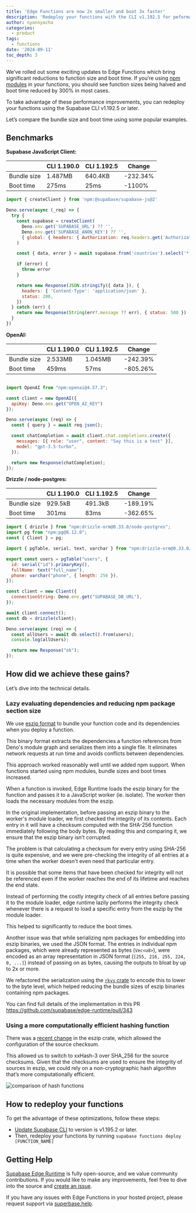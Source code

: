 ```yaml
---
title: 'Edge Functions are now 2x smaller and boot 3x faster'
description: 'Redeploy your functions with the CLI v1.192.5 for peformance boost'
author: nyannyacha
categories:
  - product
tags:
  - functions
date: '2024-09-11'
toc_depth: 3
---
```


We’ve rolled out some exciting updates to Edge Functions which bring significant reductions to function size and boot time. If you’re using [npm modules](https://supabase.com/blog/edge-functions-node-npm) in your functions, you should see function sizes being halved and boot time reduced by 300% in most cases.

To take advantage of these performance improvements, you can redeploy your functions using the Supabase CLI v1.192.5 or later.

Let’s compare the bundle size and boot time using some popular examples.

## Benchmarks

**Supabase JavaScript Client:**

|  | **CLI 1.190.0** | **CLI 1.192.5** | **Change** |
| --- | --- | --- | --- |
| Bundle size | 1.487MB | 640.4KB | -232.34% |
| Boot time | 275ms | 25ms | -1100% |

```jsx
import { createClient } from 'npm:@supabase/supabase-js@2'

Deno.serve(async (_req) => {
  try {
    const supabase = createClient(
      Deno.env.get('SUPABASE_URL') ?? '',
      Deno.env.get('SUPABASE_ANON_KEY') ?? '',
      { global: { headers: { Authorization: req.headers.get('Authorization')! } } }
    )

    const { data, error } = await supabase.from('countries').select('*')

    if (error) {
      throw error
    }

    return new Response(JSON.stringify({ data }), {
      headers: { 'Content-Type': 'application/json' },
      status: 200,
    })
  } catch (err) {
    return new Response(String(err?.message ?? err), { status: 500 })
  }
})
```

**OpenAI:**

|  | **CLI 1.190.0** | **CLI 1.192.5** | **Change** |
| --- | --- | --- | --- |
| Bundle size | 2.533MB | 1.045MB | -242.39% |
| Boot time | 459ms | 57ms | -805.26% |

```jsx

import OpenAI from "npm:openai@4.57.3";

const client = new OpenAI({
  apiKey: Deno.env.get("OPEN_AI_KEY")
});

Deno.serve(async (req) => {
  const { query } = await req.json();

  const chatCompletion = await client.chat.completions.create({
    messages: [{ role: "user", content: "Say this is a test" }],
    model: "gpt-3.5-turbo",
  });

  return new Response(chatCompletion);
});
```

**Drizzle / node-postgres:**

|  | **CLI 1.190.0** | **CLI 1.192.5** | Change |
| --- | --- | --- | --- |
| Bundle size | 929.5kB | 491.3kB | -189.19% |
| Boot time | 301ms | 83ms | -362.65% |

```jsx
import { drizzle } from "npm:drizzle-orm@0.33.0/node-postgres";
import pg from "npm:pg@8.12.0";
const { Client } = pg;

import { pgTable, serial, text, varchar } from "npm:drizzle-orm@0.33.0/pg-core";

export const users = pgTable("users", {
  id: serial("id").primaryKey(),
  fullName: text("full_name"),
  phone: varchar("phone", { length: 256 }),
});

const client = new Client({
  connectionString: Deno.env.get("SUPABASE_DB_URL"),
});

await client.connect();
const db = drizzle(client);

Deno.serve(async (req) => {
  const allUsers = await db.select().from(users);
  console.log(allUsers);

  return new Response("ok");
});
```

## How did we achieve these gains?

Let’s dive into the technical details.

### Lazy evaluating dependencies and reducing npm package section size

We use [eszip format](https://github.com/denoland/eszip) to bundle your function code and its dependencies when you deploy a function.

This binary format extracts the dependencies a function references from Deno's module graph and serializes them into a single file. It eliminates network requests at run time and avoids conflicts between dependencies.

This approach worked reasonably well until we added npm support. When functions started using npm modules, bundle sizes and boot times increased.

When a function is invoked, Edge Runtime loads the eszip binary for the function and passes it to a JavaScript worker (ie. isolate). The worker then loads the necessary modules from the eszip.

In the original implementation, before passing an eszip binary to the worker's module loader, we first checked the integrity of its contents. Each entry in it will have a checksum computed with the SHA-256 function immediately following the body bytes. By reading this and comparing it, we ensure that the eszip binary isn’t corrupted.

The problem is that calculating a checksum for every entry using SHA-256 is quite expensive, and we were pre-checking the integrity of all entries at a time when the worker doesn't even need that particular entry.

It is possible that some items that have been checked for integrity will not be referenced even if the worker reaches the end of its lifetime and reaches the end state.

Instead of performing the costly integrity check of all entries before passing it to the module loader, edge runtime lazily performs the integrity check whenever there is a request to load a specific entry from the eszip by the module loader.

This helped to significantly to reduce the boot times.

Another issue was that while serializing npm packages for embedding into eszip binaries, we used the JSON format. The entries in individual npm packages, which were already represented as bytes (`Vec<u8>`), were encoded as an array representation in JSON format (`[255, 216, 255, 224, 0, ...]`) instead of passing on as bytes, causing the outputs to bloat by up to 2x or more.

We refactored the serialization using the [`rkyv` crate](https://github.com/rkyv/rkyv) to encode this to lower to the byte level, which helped reducing the bundle sizes of eszip binaries containing npm packages.

You can find full details of the implementation in this PR https://github.com/supabase/edge-runtime/pull/343

### Using a more computationally efficient hashing function

There was a [recent change](https://github.com/denoland/eszip/pull/181) in the eszip crate, which allowed the configuration of the source checksum.

This allowed us to switch to xxHash-3 over SHA_256 for the source checksums. Given that the checksums are used to ensure the integrity of sources in eszip, we could rely on a non-cryptographic hash algorithm that’s more computationally efficient.

![comparison of hash functions](edge-functions-faster-smaller/hash-functions.png)

## How to redeploy your functions

To get the advantage of these optimizations, follow these steps:

- [Update Supabase CLI](https://supabase.com/docs/guides/cli/getting-started#updating-the-supabase-cli) to version is v1.195.2 or later.
- Then, redeploy your functions by running `supabase functions deploy [FUNCTION_NAME]`

## Getting Help

[Supabase Edge Runtime](https://github.com/supabase/edge-runtime) is fully open-source, and we value community contributions. If you would like to make any improvements, feel free to dive into the source and [create an issue](https://github.com/supabase/edge-runtime/issues).


If you have any issues with Edge Functions in your hosted project, please request support via [superbase.help](http://supabase.help).
